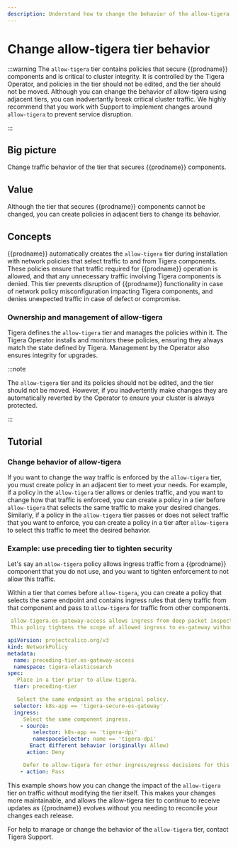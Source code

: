 ```yaml
---
description: Understand how to change the behavior of the allow-tigera tier.
---
```


# Change allow-tigera tier behavior

:::warning
The `allow-tigera` tier contains policies that secure {{prodname}} components and is critical to cluster integrity. It is controlled by the Tigera Operator, and policies in the tier should not be edited, and the tier should not be moved. Although you can change the behavior of allow-tigera using adjacent tiers, you can inadvertantly break critical cluster traffic. We highly recommend that you work with Support to implement changes around `allow-tigera` to prevent service disruption.

:::

## Big picture

Change traffic behavior of the tier that secures {{prodname}} components.

## Value

Although the tier that secures {{prodname}} components cannot be changed, you can create policies in adjacent tiers to change its behavior.

## Concepts

{{prodname}} automatically creates the `allow-tigera` tier during installation with network policies that select traffic to and from Tigera components. These policies ensure that traffic required for {{prodname}} operation is allowed, and that any unnecessary traffic involving Tigera components is denied. This tier prevents disruption of {{prodname}} functionality in case of network policy misconfiguration impacting Tigera components, and denies unexpected traffic in case of defect or compromise.

### Ownership and management of allow-tigera

Tigera defines the `allow-tigera` tier and manages the policies within it. The Tigera Operator installs and monitors these policies, ensuring they always match the state defined by Tigera. Management by the Operator also ensures integrity for upgrades.

:::note

The `allow-tigera` tier and its policies should not be edited, and the tier should not be moved. However, if you inadvertently make changes they are automatically reverted by the Operator to ensure your cluster is always protected.

:::

## Tutorial

### Change behavior of allow-tigera

If you want to change the way traffic is enforced by the `allow-tigera` tier, you must create policy in an adjacent tier to meet your needs. For example, if a policy in the `allow-tigera` tier allows or denies traffic, and you want to change how that traffic is enforced, you can create a policy in a tier before `allow-tigera` that selects the same traffic to make your desired changes. Similarly, if a policy in the `allow-tigera` tier passes or does not select traffic that you want to enforce, you can create a policy in a tier after `allow-tigera` to select this traffic to meet the desired behavior.

### Example: use preceding tier to tighten security

Let's say an `allow-tigera` policy allows ingress traffic from a {{prodname}} component that you do not use, and you want to tighten enforcement to not allow this traffic.

Within a tier that comes before `allow-tigera`, you can create a policy that selects the same endpoint and contains ingress rules that deny traffic from that component and pass to `allow-tigera` for traffic from other components.

```yaml
 allow-tigera.es-gateway-access allows ingress from deep packet inspection, a feature not utilized for the purpose of this example.
 This policy tightens the scope of allowed ingress to es-gateway without modifying the allow-tigera policy directly.

apiVersion: projectcalico.org/v3
kind: NetworkPolicy
metadata:
  name: preceding-tier.es-gateway-access
  namespace: tigera-elasticsearch
spec:
   Place in a tier prior to allow-tigera.
  tier: preceding-tier

   Select the same endpoint as the original policy.
  selector: k8s-app == 'tigera-secure-es-gateway'
  ingress:
     Select the same component ingress.
    - source:
        selector: k8s-app == 'tigera-dpi'
        namespaceSelector: name == 'tigera-dpi'
       Enact different behavior (originally: Allow)
      action: Deny

     Defer to allow-tigera for other ingress/egress decisions for this endpoint.
    - action: Pass
```

This example shows how you can change the impact of the `allow-tigera` tier on traffic without modifying the tier itself. This makes your changes more maintainable, and allows the allow-tigera tier to continue to receive updates as {{prodname}} evolves without you needing to reconcile your changes each release.

For help to manage or change the behavior of the `allow-tigera` tier, contact Tigera Support.
